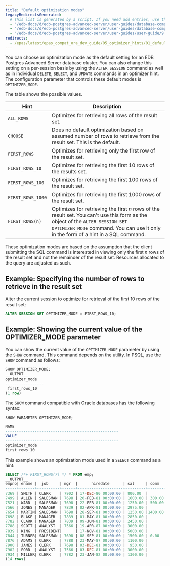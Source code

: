 ```yaml
---
title: "Default optimization modes"
legacyRedirectsGenerated:
  # This list is generated by a script. If you need add entries, use the `legacyRedirects` key.
  - "/edb-docs/d/edb-postgres-advanced-server/user-guides/database-compatibility-for-oracle-developers-guide/9.6/Database_Compatibility_for_Oracle_Developers_Guide_v9.6.1.038.html"
  - "/edb-docs/d/edb-postgres-advanced-server/user-guides/database-compatibility-for-oracle-developers-guide/9.5/Database_Compatibility_for_Oracle_Developers_Guide.1.121.html"
  - "/edb-docs/d/edb-postgres-advanced-server/user-guides/user-guide/9.5/EDB_Postgres_Enterprise_Guide.1.130.html"
redirects:
  - /epas/latest/epas_compat_ora_dev_guide/05_optimizer_hints/01_default_optimization_modes/ #generated for docs/epas/reorg-role-use-case-mode
---
```


<div id="default_optimization_modes" class="registered_link"></div>

You can choose an optimization mode as the default setting for an EDB Postgres Advanced Server database cluster. You can also change this setting on a per-session basis by using the `ALTER SESSION` command as well as in individual `DELETE`, `SELECT`, and `UPDATE` commands in an optimizer hint. The configuration parameter that controls these default modes is `OPTIMIZER_MODE`.

The table shows the possible values.

| Hint              | Description                                                                                                                                                                                                             |
| ----------------- | ----------------------------------------------------------------------------------------------------------------------------------------------------------------------------------------------------------------------- |
| `ALL_ROWS`        | Optimizes for retrieving all rows of the result set.                                                                                                                                                                  |
| `CHOOSE`          | Does no default optimization based on assumed number of rows to retrieve from the result set. This is the default.                                                                                                  |
| `FIRST_ROWS`      | Optimizes for retrieving only the first row of the result set.                                                                                                                                                        |
| `FIRST_ROWS_10`   | Optimizes for retrieving the first 10 rows of the results set.                                                                                                                                                        |
| `FIRST_ROWS_100`  | Optimizes for retrieving the first 100 rows of the result set.                                                                                                                                                        |
| `FIRST_ROWS_1000` | Optimizes for retrieving the first 1000 rows of the result set.                                                                                                                                                       |
| `FIRST_ROWS(n)`   | Optimizes for retrieving the first *n* rows of the result set. You can't use this form as the object of the `ALTER SESSION SET OPTIMIZER_MODE` command. You can use it only in the form of a hint in a SQL command. |

These optimization modes are based on the assumption that the client submitting the SQL command is interested in viewing only the first *n* rows of the result set and not the remainder of the result set. Resources allocated to the query are adjusted as such.

## Example: Specifying the number of rows to retrieve in the result set

Alter the current session to optimize for retrieval of the first 10 rows of the result set:

```sql
ALTER SESSION SET OPTIMIZER_MODE = FIRST_ROWS_10;
```

## Example: Showing the current value of the OPTIMIZER_MODE parameter

You can show the current value of the `OPTIMIZER_MODE` parameter by using the `SHOW` command. This command depends on the utility. In PSQL, use the `SHOW` command as follows:

```sql
SHOW OPTIMIZER_MODE;
__OUTPUT__
optimizer_mode
-----------------
 first_rows_10
(1 row)
```

The `SHOW` command compatible with Oracle databases has the following syntax:

```sql
SHOW PARAMETER OPTIMIZER_MODE;

NAME
--------------------------------------------------
VALUE
--------------------------------------------------
optimizer_mode
first_rows_10
```

This example shows an optimization mode used in a `SELECT` command as a hint:

```sql
SELECT /*+ FIRST_ROWS(7) */ * FROM emp;
__OUTPUT__
empno| ename |  job     | mgr  |      hiredate      | sal     | comm  | deptno
-----+-------+----------+------+--------------------+---------+-------+-------
7369 | SMITH | CLERK    | 7902 | 17-DEC-80 00:00:00 | 800.00  |       | 20
7499 | ALLEN | SALESMAN | 7698 | 20-FEB-81 00:00:00 | 1600.00 | 300.00| 30
7521 | WARD  | SALESMAN | 7698 | 22-FEB-81 00:00:00 | 1250.00 | 500.00| 30
7566 | JONES | MANAGER  | 7839 | 02-APR-81 00:00:00 | 2975.00 |       | 20
7654 | MARTIN| SALESMAN | 7698 | 28-SEP-81 00:00:00 | 1250.00 |1400.00| 30
7698 | BLAKE | MANAGER  | 7839 | 01-MAY-81 00:00:00 | 2850.00 |       | 30
7782 | CLARK | MANAGER  | 7839 | 09-JUN-81 00:00:00 | 2450.00 |       | 10
7788 | SCOTT | ANALYST  | 7566 | 19-APR-87 00:00:00 | 3000.00 |       | 20
7839 | KING  | PRESIDENT|      | 17-NOV-81 00:00:00 | 5000.00 |       | 10
7844 | TURNER| SALESMAN | 7698 | 08-SEP-81 00:00:00 | 1500.00 | 0.00  | 30
7876 | ADAMS | CLERK    | 7788 | 23-MAY-87 00:00:00 | 1100.00 |       | 20
7900 | JAMES | CLERK    | 7698 | 03-DEC-81 00:00:00 |  950.00 |       | 30
7902 | FORD  | ANALYST  | 7566 | 03-DEC-81 00:00:00 | 3000.00 |       | 20
7934 | MILLER| CLERK    | 7782 | 23-JAN-82 00:00:00 | 1300.00 |       | 10
(14 rows)
```
